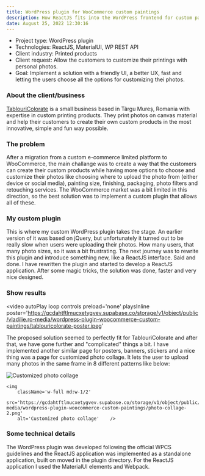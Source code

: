 ```yaml
---
title: WordPress plugin for WooCommerce custom paintings
description: How ReactJS fits into the WordPress frontend for custom painting products in WooCommerce.
date: August 25, 2022 12:30:16
---
```


- Project type: WordPress plugin
- Technologies: ReactJS, MaterialUI, WP REST API
- Client industry: Printed products
- Client request: Allow the customers to customize their printings with personal photos.
- Goal: Implement a solution with a friendly UI, a better UX, fast and letting the users choose all the options for customizing thei photos.

### About the client/business

[TablouriColorate](https://tablouricolorate.ro) is a small business based in Târgu Mureș, Romania with expertise in custom printing products.
They print photos on canvas material and help their customers to create their own custom products in the most innovative, simple and fun way possible.

### The problem

After a migration from a custom e-commerce limited platform to WooCommerce, the main challange was to create a way that the customers can create their custom products while having more options to choose and customize their photos like choosing where to upload the photo from (either device or social media), painting size, finishing, packaging, photo filters and retouching services.
The WooCommerce market was a bit limited in this direction, so the best solution was to implement a custom plugin that allows all of these.

### My custom plugin

This is where my custom WordPress plugin takes the stage.
An earlier version of it was based on jQuery, but unfortunately it turned out to be really slow when users were uploading their photos.
How many users, that many photo sizes, so it was a bit frustrating.
The next journey was to rewrite this plugin and introduce something new, like a ReactJS interface.
Said and done.
I have rewritten the plugin and started to develop a ReactJS application.
After some magic tricks, the solution was done, faster and very nice designed.

### Show results

<video
  autoPlay
  loop
  controls
  preload='none'
  playsInline
  poster='https://gcdahtftlmucxetygvev.supabase.co/storage/v1/object/public/vladilie.ro-media/wordpress-plugin-woocommerce-custom-paintings/tablouricolorate-poster.jpeg'
>
  <source
    src='https://gcdahtftlmucxetygvev.supabase.co/storage/v1/object/public/vladilie.ro-media/wordpress-plugin-woocommerce-custom-paintings/tablouricolorate-preview.mp4'
    type='video/mp4'
  />
</video>

The proposed solution seemed to perfectly fit for TablouriColorate and after that, we have gone further and "complicated" things a bit.
I have implemented another similar page for posters, banners, stickers and a nice thing was a page for customized photo collage.
It lets the user to upload many photos in the same frame in 8 different patterns like below:

<div className='flex flex-col md:flex-row gap-2'>
    <img
        className='w-full md:w-1/2'
        src='https://gcdahtftlmucxetygvev.supabase.co/storage/v1/object/public/vladilie.ro-media/wordpress-plugin-woocommerce-custom-paintings/photo-collage.png'
        alt='Customized photo collage'
    />

    <img
        className='w-full md:w-1/2'
        src='https://gcdahtftlmucxetygvev.supabase.co/storage/v1/object/public/vladilie.ro-media/wordpress-plugin-woocommerce-custom-paintings/photo-collage-2.png'
        alt='Customized photo collage'    />

</div>

### Some technical details

The WordPress plugin was developed following the official WPCS guidelines and the ReactJS application was implemented as a standalone application, built on moved in the plugin directory.
For the ReactJS application I used the MaterialUI elements and Webpack.
